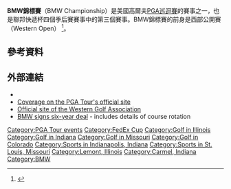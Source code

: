 {{Infobox golf tournament
| name             = BMW Championship
| image            = 
| caption          =
| establishment    = 2007<br>1899<br>以[[Western_Open|Western Open]]名義
| location         = [[Lake_Forest,_Illinois|Lake Forest, Illinois]] (2015)
| course           = [[Conway_Farms_Golf_Club|Conway Farms Golf Club]] (2015)
| par              = 71 in 2015
| yardage          = {{convert|7149|yd|m}} in 2015
| tour             = [[PGA巡迴賽|PGA巡迴賽]]
| format           = [[比桿賽|比桿賽]]
| purse            = 850萬美元
| month_played     = 9月
| aggregate        = 262 [[Tiger_Woods|Tiger Woods]] (2007)<br>262 [[Jason_Day_(golfer)|Jason Day]] (2015)
| to-par           = ''as above''
| current_champion = {{flagicon|AUS}} [[Jason_Day_(golfer)|Jason Day]]
}}
{{Location map
|USA relief
|relief     = 1
|label      = <small>Conway Farms Golf Club</small>
|lat        = 42.643
|long       = -87.524
|caption    = 在美國的位置
|float      = 
|background = 
|width      = 240}}
'''BMW錦標賽'''（BMW Championship）是美國高爾夫[[PGA巡迴賽|PGA巡迴賽]]的賽事之一，也是聯邦快遞杯四個季后賽賽事中的第三個賽事。BMW錦標賽的前身是西部公開賽（Western Open） <ref>{{cite press release |url=https://www.press.bmwgroup.com/usa/pressDetail.html?title=2013-bmw-championship-earns-pga-tour%25E2%2580%2599s-tournament-of-the-year-honor&outputChannelId=9&id=T0160644EN_US&left_menu_item=node__5122 |title=2013 BMW Championship Earns PGA Tour's Tournament of the Year Honor |publisher=BMW Group |date=October 12, 2013 |access-date=2016-02-22 |archive-date=2014-12-09 |archive-url=https://web.archive.org/web/20141209120818/https://www.press.bmwgroup.com/usa/pressDetail.html?title=2013-bmw-championship-earns-pga-tour%25E2%2580%2599s-tournament-of-the-year-honor&outputChannelId=9&id=T0160644EN_US&left_menu_item=node__5122 |dead-url=no }}</ref>。
==參考資料==
{{reflist}}
==外部連結==
*{{Official website|http://www.bmwchampionshipusa.com/cs_en}}
*[http://www.pgatour.com/tournaments/bmw-championship.html Coverage on the PGA Tour's official site]{{Wayback|url=http://www.pgatour.com/tournaments/bmw-championship.html |date=20160224121755 }}
*[https://web.archive.org/web/20100617120914/http://www.westerngolfassociation.com/ Official site of the Western Golf Association]
*[https://web.archive.org/web/20070930072357/http://www.pgatour.com/2007/tournaments/r028/01/12/bmw_championship/index.html BMW signs six-year deal] - includes details of course rotation

{{FedEx Cup Playoffs}}
{{PGA Tour Events}}
{{BMW}}
{{coord|39.643|-104.963|type:event|display=title}}

{{PGA_Tour_Events}}

[[Category:PGA_Tour_events|Category:PGA Tour events]]
[[Category:FedEx_Cup|Category:FedEx Cup]]
[[Category:Golf_in_Illinois|Category:Golf in Illinois]]
[[Category:Golf_in_Indiana|Category:Golf in Indiana]]
[[Category:Golf_in_Missouri|Category:Golf in Missouri]]
[[Category:Golf_in_Colorado|Category:Golf in Colorado]]
[[Category:Sports_in_Indianapolis,_Indiana|Category:Sports in Indianapolis, Indiana]]
[[Category:Sports_in_St._Louis,_Missouri|Category:Sports in St. Louis, Missouri]]
[[Category:Lemont,_Illinois|Category:Lemont, Illinois]]
[[Category:Carmel,_Indiana|Category:Carmel, Indiana]]
[[Category:BMW|Category:BMW]]